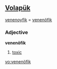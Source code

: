 ==[[Volapük]]==
[[venenoyfik]] = [[venenöfik]] 
===Adjective===
'''venenöfik'''

# [[toxic]]

[[vo:venenöfik]]